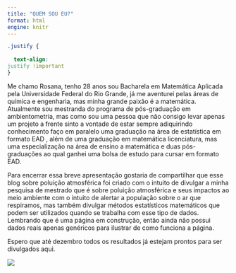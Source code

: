 ```yaml
---
title: "QUEM SOU EU?"
format: html
engine: knitr 
---
```

```css

.justify {
 
  text-align:
justify !important
}

```

:::{.justify}
Me chamo Rosana, tenho 28 anos sou Bacharela em Matemática Aplicada pela Universidade Federal do Rio Grande, já me aventurei pelas áreas de química e engenharia, mas minha grande paixão é a matemática. Atualmente sou mestranda do programa de pós-graduação em ambientometria, mas como sou uma pessoa que não consigo levar apenas um projeto a frente sinto a vontade de estar sempre adiquirindo conhecimento faço em paralelo uma graduação na área de estatística em formato EAD , além de uma graduação em matemática licenciatura, mas uma especialização na área de ensino a matemática e duas pós-graduações ao qual ganhei uma bolsa de estudo para cursar em formato EAD. 

Para encerrar essa breve apresentação gostaria de compartilhar que esse blog sobre poluição atmosférica foi criado com o intuito de divulgar a minha pesquisa de mestrado que é sobre poluição atmosférica e seus impactos ao meio ambiente com o intuito de alertar a população sobre o ar que respiramos, mas também divulgar métodos estatísticos matemáticos que podem ser utilizados quando se trabalha com esse tipo de dados. Lembrando que é uma página em construção, então ainda não possui dados reais apenas genéricos para ilustrar de como funciona a página. 

Espero que até dezembro todos os resultados já estejam prontos para ser divulgados aqui. 

![](foto.jpeg)
:::
